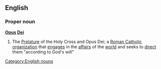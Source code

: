 ==English==
===Proper noun===
{{wikipedia}}
'''[[Opus]] [[Dei]]'''
#The [[Prelature]] of the Holy Cross and Opus Dei; a [[Roman Catholic]] [[organization]] that [[engage]]s in the [[affair]]s of the [[world]] and seeks to [[direct]] them "according to God's will"
[[Category:English nouns]]